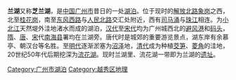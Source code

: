 '''兰湖'''又称'''芝兰湖'''，是[[中国|中国]][[广州市|广州市]]昔日的一处[[湖泊|湖泊]]。位于现时的[[解放路_(广州市)|解放北路]][[象岗|象岗]]之西，北至[[桂花岗|桂花岗]]，南至[[东风路_(广州)|东风西路]]与[[人民路_(广州)|人民北路]]交汇处附近，西有[[司马涌|司马涌]]与[[珠江|珠江]]相连。为[[小北江|小北江]]天然堤外洼地渚水而成的湖泊，[[汉代|汉代]]至[[宋代|宋代]]均为广州城西北的[[避风港|避风港]]和[[码头|码头]]，[[隋朝|隋]]、[[唐朝|唐]]、[[宋朝|宋]]代[[南海县|南海县]]署均在兰湖旁。唐代时是城郊的重要游览景点，湖东岸有余慕亭、朝汉台等名胜。至[[明代|明代]]逐渐淤塞为[[沼泽|沼泽]]地，[[清代|清代]]成为种植[[茭笋|茭笋]]、[[菱角|菱角]]的洼地，20世纪50年代后期挖深为[[流花湖|流花湖]]。现时兰湖里、流花湖一带即为兰湖的[[遗址|遗址]]。

[[Category:广州市湖泊|Category:广州市湖泊]]
[[Category:越秀区地理|Category:越秀区地理]]